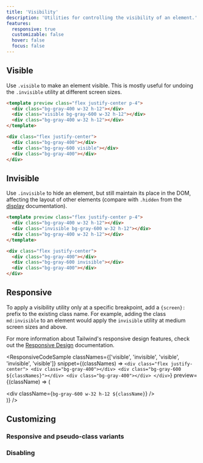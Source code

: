 ```yaml
---
title: 'Visibility'
description: 'Utilities for controlling the visibility of an element.'
features:
  responsive: true
  customizable: false
  hover: false
  focus: false
---
```




## Visible

Use `.visible` to make an element visible. This is mostly useful for undoing the `.invisible` utility at different screen sizes.

```html
<template preview class="flex justify-center p-4">
  <div class="bg-gray-400 w-32 h-12"></div>
  <div class="visible bg-gray-600 w-32 h-12"></div>
  <div class="bg-gray-400 w-32 h-12"></div>
</template>

<div class="flex justify-center">
  <div class="bg-gray-400"></div>
  <div class="bg-gray-600 visible"></div>
  <div class="bg-gray-400"></div>
</div>
```

## Invisible

Use `.invisible` to hide an element, but still maintain its place in the DOM, affecting the layout of other elements (compare with `.hidden` from the [display](/docs/display#hidden) documentation).

```html
<template preview class="flex justify-center p-4">
  <div class="bg-gray-400 w-32 h-12"></div>
  <div class="invisible bg-gray-600 w-32 h-12"></div>
  <div class="bg-gray-400 w-32 h-12"></div>
</template>

<div class="flex justify-center">
  <div class="bg-gray-400"></div>
  <div class="bg-gray-600 invisible"></div>
  <div class="bg-gray-400"></div>
</div>
```

## Responsive

To apply a visibility utility only at a specific breakpoint, add a `{screen}:` prefix to the existing class name. For example, adding the class `md:invisible` to an element would apply the `invisible` utility at medium screen sizes and above.

For more information about Tailwind's responsive design features, check out the [Responsive Design](/docs/responsive-design) documentation.

<ResponsiveCodeSample
  classNames={['visible', 'invisible', 'visible', 'invisible', 'visible']}
  snippet={(classNames) => `
    <div class="flex justify-center">
      <div class="bg-gray-400"></div>
      <div class="bg-gray-600 ${classNames}"></div>
      <div class="bg-gray-400"></div>
    </div>
  `}
  preview={(className) => (
    <div className="flex justify-center">
      <div className="bg-gray-400 w-32 h-12" />
      <div className={`bg-gray-600 w-32 h-12 ${className}`} />
      <div className="bg-gray-400 w-32 h-12" />
    </div>
  )}
/>

## Customizing

### Responsive and pseudo-class variants

<Variants plugin="visibility" />

### Disabling

<Disabling plugin="visibility" />
